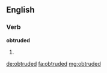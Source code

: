 ==English==

===Verb===
'''obtruded'''

# {{past of|obtrude}}

[[de:obtruded]]
[[fa:obtruded]]
[[mg:obtruded]]